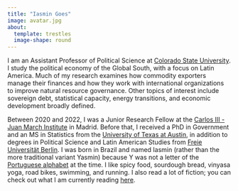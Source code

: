 ```yaml
---
title: "Iasmin Goes"
image: avatar.jpg
about:
  template: trestles
  image-shape: round
---
```


I am an Assistant Professor of Political Science at [Colorado State University](https://polisci.colostate.edu/). I study the political economy of the Global South, with a focus on Latin America. Much of my research examines how commodity exporters manage their finances and how they work with international organizations to improve natural resource governance. Other topics of interest include sovereign debt, statistical capacity, energy transitions, and economic development broadly defined.

Between 2020 and 2022, I was a Junior Research Fellow at the [Carlos III - Juan March Institute](https://ic3jm.es/en) in Madrid. Before that, I received a PhD in Government and an MS in Statistics from the [University of Texas at Austin](https://www.utexas.edu), in addition to degrees in Political Science and Latin American Studies from [Freie Universität Berlin](https://www.fu-berlin.de/en/index.html). I was born in Brazil and named Iasmin (rather than the more traditional variant Yasmin) because Y was not a letter of the [Portuguese alphabet](https://en.wikipedia.org/wiki/Portuguese_orthography) at the time. I like spicy food, sourdough bread, vinyasa yoga, road bikes, swimming, and running. I also read a lot of fiction; you can check out what I am currently reading [here](https://www.goodreads.com/iasmingoes).
